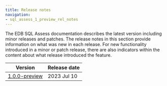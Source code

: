 ```yaml
---
title: Release notes 
navigation:
- sql_assess_1_preview_rel_notes
---
```


The EDB SQL Assess documentation describes the latest version including minor releases and patches. The release notes in this section provide information on what was new in each release. For new functionality introduced in a minor or patch release, there are also indicators within the content about what release introduced the feature.

| Version        | Release date |
| -------------- | ------------ |
| [1.0.0-preview](sql_assess_1_preview_rel_notes) | 2023 Jul 10  |